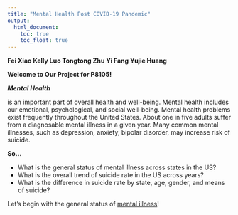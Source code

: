 ```yaml
---
title: "Mental Health Post COVID-19 Pandemic"
output: 
  html_document:
    toc: true
    toc_float: true
---
```


**Fei Xiao  Kelly Luo  Tongtong Zhu  Yi Fang  Yujie Huang**


**Welcome to Our Project for P8105!**


***Mental Health***

is an important part of overall health and well-being. Mental health includes our emotional, psychological, and social well-being. Mental health problems exist frequently throughout the United States. About one in five adults suffer from a diagnosable mental illness in a given year. Many common mental illnesses, such as depression, anxiety, bipolar disorder, may increase risk of suicide.


**So...**

* What is the general status of mental illness across states in the US?
* What is the overall trend of suicide rate in the US across years?
* What is the difference in suicide rate by state, age, gender, and means of suicide?


Let's begin with the general status of [mental illness](mental_illness.html)!

